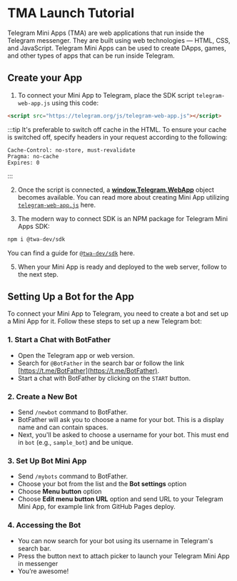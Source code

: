 # TMA Launch Tutorial

Telegram Mini Apps (TMA) are web applications that run inside the Telegram messenger. They are built using web technologies — HTML, CSS, and JavaScript. Telegram Mini Apps can be used to create DApps, games, and other types of apps that can be run inside Telegram.

## Create your App

1. To connect your Mini App to Telegram, place the SDK script `telegram-web-app.js` using this code:

```html
<script src="https://telegram.org/js/telegram-web-app.js"></script>
```
:::tip
It's preferable to switch off cache in the HTML. To ensure your cache is switched off, specify headers in your request according to the following:

```curl
Cache-Control: no-store, must-revalidate
Pragma: no-cache
Expires: 0
```
:::

2. Once the script is connected, a **[window.Telegram.WebApp](https://core.telegram.org/bots/webapps#initializing-web-apps)** object becomes available. You can read more about creating Mini App utilizing [`telegram-web-app.js`](https://docs.ton.org/v3/guidelines/dapps/tma/tutorials/app-examples#basic-twa-example) here.

3. The modern way to connect SDK is an NPM package for Telegram Mini Apps SDK:

```bash npm2yarn
npm i @twa-dev/sdk
```

You can find a guide for [`@twa-dev/sdk`](https://docs.ton.org/v3/guidelines/dapps/tma/tutorials/app-examples#modern-twa-example ) here.

5. When your Mini App is ready and deployed to the web server, follow to the next step.

## Setting Up a Bot for the App

To connect your Mini App to Telegram, you need to create a bot and set up a Mini App for it. Follow these steps to set up a new Telegram bot:

### 1. Start a Chat with BotFather

- Open the Telegram app or web version.
- Search for `@BotFather` in the search bar or follow the link [https://t.me/BotFather](https://t.me/BotFather).
- Start a chat with BotFather by clicking on the `START` button.

### 2. Create a New Bot

- Send `/newbot` command to BotFather.
- BotFather will ask you to choose a name for your bot. This is a display name and can contain spaces.
- Next, you'll be asked to choose a username for your bot. This must end in `bot` (e.g., `sample_bot`) and be unique.

### 3. Set Up Bot Mini App

- Send `/mybots` command to BotFather.
- Choose your bot from the list and the **Bot settings** option
- Choose **Menu button** option
- Choose **Edit menu button URL** option and send URL to your Telegram Mini App, for example link from GitHub Pages deploy.

### 4. Accessing the Bot

- You can now search for your bot using its username in Telegram's search bar.
- Press the button next to attach picker to launch your Telegram Mini App in messenger
- You’re awesome!
